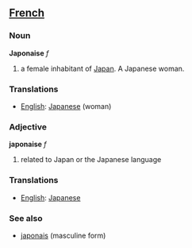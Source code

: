 ==[[French]]==
===Noun===

'''Japonaise''' ''f''

#a female inhabitant of [[Japan]]. A Japanese woman.

===Translations===
*[[English]]: [[Japanese]] (woman)

===Adjective===

'''japonaise''' ''f''

#related to Japan or the Japanese language

===Translations===
*[[English]]: [[Japanese]]

===See also===
*[[japonais]] (masculine form)